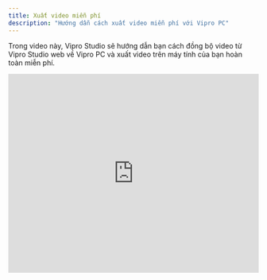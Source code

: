 ```yaml
---
title: Xuất video miễn phí
description: "Hướng dẫn cách xuất video miễn phí với Vipro PC"
---
```


Trong video này, Vipro Studio sẽ hướng dẫn bạn cách đồng bộ video từ Vipro Studio web về Vipro PC và xuất video trên máy tính của bạn hoàn toàn miễn phí.

<iframe
  src="https://www.youtube.com/embed/d3A0dhy3jJY?si=XLYN3tlqK2SfJzpy"
  width="100%"
  height="400"
  frameBorder="0"
  allowFullScreen
></iframe>
